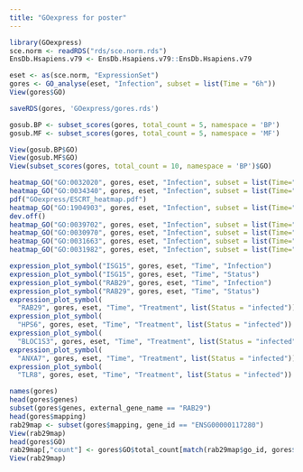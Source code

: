 ```yaml
---
title: "GOexpress for poster"
---
```


<!-- As HTML pages are built independently, large objects need to be
reimported from disk, and smaller ones quickly recomputed. -->

```r
library(GOexpress)
sce.norm <- readRDS("rds/sce.norm.rds")
EnsDb.Hsapiens.v79 <- EnsDb.Hsapiens.v79::EnsDb.Hsapiens.v79
```

```r
eset <- as(sce.norm, "ExpressionSet")
gores <- GO_analyse(eset, "Infection", subset = list(Time = "6h"))
View(gores$GO)
```

```r
saveRDS(gores, 'GOexpress/gores.rds')
```

```r
gosub.BP <- subset_scores(gores, total_count = 5, namespace = 'BP')
gosub.MF <- subset_scores(gores, total_count = 5, namespace = 'MF')
```

```r
View(gosub.BP$GO)
View(gosub.MF$GO)
View(subset_scores(gores, total_count = 10, namespace = 'BP')$GO)
```

```r
heatmap_GO("GO:0032020", gores, eset, "Infection", subset = list(Time="6h"))
heatmap_GO("GO:0034340", gores, eset, "Infection", subset = list(Time="6h"))
pdf("GOexpress/ESCRT_heatmap.pdf")
heatmap_GO("GO:1904903", gores, eset, "Infection", subset = list(Time="6h"))
dev.off()
heatmap_GO("GO:0039702", gores, eset, "Infection", subset = list(Time="6h"))
heatmap_GO("GO:0030970", gores, eset, "Infection", subset = list(Time="6h"))
heatmap_GO("GO:0031663", gores, eset, "Infection", subset = list(Time="6h"))
heatmap_GO("GO:0031982", gores, eset, "Infection", subset = list(Time="6h"), cexCol = 0.7)

```

```r
expression_plot_symbol("ISG15", gores, eset, "Time", "Infection")
expression_plot_symbol("ISG15", gores, eset, "Time", "Status")
expression_plot_symbol("RAB29", gores, eset, "Time", "Infection")
expression_plot_symbol("RAB29", gores, eset, "Time", "Status")
expression_plot_symbol(
  "RAB29", gores, eset, "Time", "Treatment", list(Status = "infected"))
expression_plot_symbol(
  "HPS6", gores, eset, "Time", "Treatment", list(Status = "infected"))
expression_plot_symbol(
  "BLOC1S3", gores, eset, "Time", "Treatment", list(Status = "infected"))
expression_plot_symbol(
  "ANXA7", gores, eset, "Time", "Treatment", list(Status = "infected"))
expression_plot_symbol(
  "TLR8", gores, eset, "Time", "Treatment", list(Status = "infected"))
```

```r
names(gores)
head(gores$genes)
subset(gores$genes, external_gene_name == "RAB29")
head(gores$mapping)
rab29map <- subset(gores$mapping, gene_id == "ENSG00000117280")
View(rab29map)
head(gores$GO)
rab29map[,"count"] <- gores$GO$total_count[match(rab29map$go_id, gores$GO$go_id)]
View(rab29map)
```

